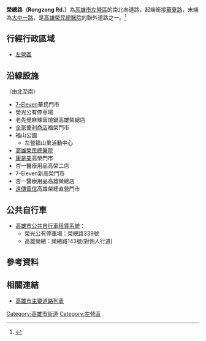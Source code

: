 {{Infobox TwRoad2
|bgcolorh=DARKGREEN
|colorh=white
|code=
|name= 榮總路
|enname= Rongzong Rd.
|level= 一般道路
|length=
|sec=
|lastext=
|line=
|start= [[民族一路|民族一路]]
|end= [[大中一路|大中一路]]
|junc= 
|img=
|cap=
|size=
|left= [[華夏路_(高雄市)|華夏路]]
|right= 
|leftlink= [[華夏路_(高雄市)|華夏路]]
|leftdirection= N
|rightlink= 
|rightdirection= S
|SN=
|SNtype=
|SNNum=
|SN2=
|SN2type=
|SN2Num=
|SN3=
|SN3type=
|SN3Num=
}}
'''榮總路（Rongzong Rd.）'''為[[高雄市|高雄市]][[左營區|左營區]]的南北向道路，起端銜接[[華夏路_(高雄市)|華夏路]]，末端為[[大中一路|大中一路]]，是[[高雄榮民總醫院|高雄榮民總醫院]]的聯外道路之一。<ref>{{Cite web |url=https://estate.ltn.com.tw/article/8677 |title=高雄榮總生活圈 高級別墅推案新熱區 |access-date=2020-07-15 |archive-date=2020-07-17 |archive-url=https://web.archive.org/web/20200717091710/https://estate.ltn.com.tw/article/8677 |dead-url=no }}</ref>
== 行經行政區域 ==
* [[左營區|左營區]]
== 沿線設施 ==
（由北至南）
* [[7-Eleven|7-Eleven]]華民門市
* 榮光公有停車場
* 老先覺麻辣窯燒鍋高雄榮總店
* [[全家便利商店|全家便利商店]]福榮門市
* 福山公園
** 左營福山里活動中心
* [[高雄榮民總醫院|高雄榮民總醫院]]
* [[康是美|康是美]]高榮門市
* 杏一醫療用品高榮二店
* 7-Eleven新高榮門市
* 杏一醫療用品高雄榮總店
* [[遠傳電信|遠傳電信]]高雄榮總直營門市

== 公共自行車 ==
* [[高雄市公共自行車租賃系統|高雄市公共自行車租賃系統]]：
** 榮光公有停車場：榮總路339號
** 高雄榮總：榮總路143號(對側人行道)

== 參考資料 ==
{{Reflist}}
== 相關連結 ==
* [[高雄市主要道路列表|高雄市主要道路列表]]

{{高雄市重要道路}}

[[Category:高雄市街道|Category:高雄市街道]]
[[Category:左營區|Category:左營區]]